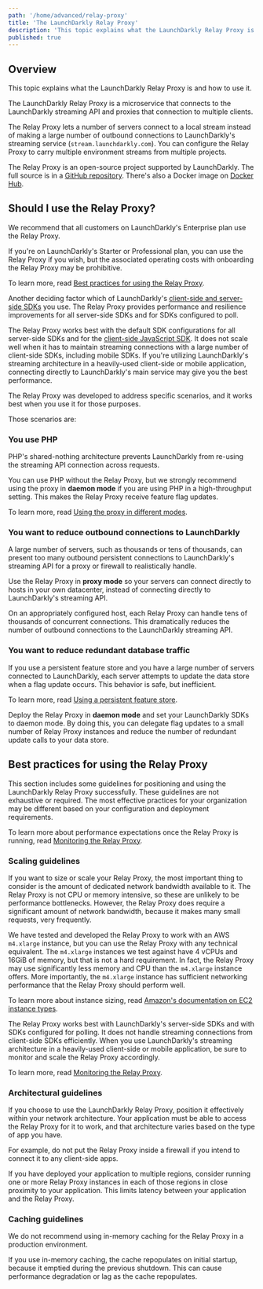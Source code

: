 ```yaml
---
path: '/home/advanced/relay-proxy'
title: 'The LaunchDarkly Relay Proxy'
description: 'This topic explains what the LaunchDarkly Relay Proxy is and how to use it. The LaunchDarkly Relay Proxy is an open-source microservice that connects to LaunchDarkly. The Relay Proxy lets servers connect to a local stream instead of making outbound connections to LaunchDarkly''s streaming service.'
published: true
---
```


## Overview

This topic explains what the LaunchDarkly Relay Proxy is and how to use it.

The LaunchDarkly Relay Proxy is a microservice that connects to the LaunchDarkly streaming API and proxies that connection to multiple clients.

The Relay Proxy lets a number of servers connect to a local stream instead of making a large number of outbound connections to LaunchDarkly's streaming service (`stream.launchdarkly.com`). You can configure the Relay Proxy to carry multiple environment streams from multiple projects.

The Relay Proxy is an open-source project supported by LaunchDarkly. The full source is in a [GitHub repository](https://github.com/launchdarkly/ld-relay). There's also a Docker image on [Docker Hub](https://hub.docker.com/r/launchdarkly/ld-relay).

## Should I use the Relay Proxy?

We recommend that all customers on LaunchDarkly's Enterprise plan use the Relay Proxy. 

If you're on LaunchDarkly's Starter or Professional plan, you can use the Relay Proxy if you wish, but the associated operating costs with onboarding the Relay Proxy may be prohibitive. 

To learn more, read [Best practices for using the Relay Proxy](#best-practices-for-using-the-relay-proxy).

Another deciding factor which of LaunchDarkly's [client-side and server-side SDKs](/sdk/concepts/client-side-server-side#understanding-the-different-types-of-sdks) you use. The Relay Proxy provides performance and resilience improvements for all server-side SDKs and for SDKs configured to poll. 

The Relay Proxy works best with the default SDK configurations for all server-side SDKs and for the [client-side JavaScript SDK](/sdk/client-side/javascript). It does not scale well when it has to maintain streaming connections with a large number of client-side SDKs, including mobile SDKs. If you're utilizing LaunchDarkly's streaming architecture in a heavily-used client-side or mobile application, connecting directly to LaunchDarkly's main service may give you the best performance.

The Relay Proxy was developed to address specific scenarios, and it works best when you use it for those purposes. 

Those scenarios are:

### You use PHP

PHP's shared-nothing architecture prevents LaunchDarkly from re-using the streaming API connection across requests.

You can use PHP without the Relay Proxy, but we strongly recommend using the proxy in **daemon mode** if you are using PHP in a high-throughput setting. This makes the Relay Proxy receive feature flag updates.

To learn more, read [Using the proxy in different modes](/home/advanced/relay-proxy/using#using-the-proxy-in-different-modes).

### You want to reduce outbound connections to LaunchDarkly

A large number of servers, such as thousands or tens of thousands, can present too many outbound persistent connections to LaunchDarkly's streaming API for a proxy or firewall to realistically handle.

Use the Relay Proxy in **proxy mode** so your servers can connect directly to hosts in your own datacenter, instead of connecting directly to LaunchDarkly's streaming API.

On an appropriately configured host, each Relay Proxy can handle tens of thousands of concurrent connections. This dramatically reduces the number of outbound connections to the LaunchDarkly streaming API.

### You want to reduce redundant database traffic

If you use a persistent feature store and you have a large number of servers connected to LaunchDarkly, each server attempts to update the data store when a flag update occurs. This behavior is safe, but inefficient.

To learn more, read [Using a persistent feature store](/sdk/concepts/feature-store).

Deploy the Relay Proxy in **daemon mode** and set your LaunchDarkly SDKs to daemon mode. By doing this, you can delegate flag updates to a small number of Relay Proxy instances and reduce the number of redundant update calls to your data store.

## Best practices for using the Relay Proxy

This section includes some guidelines for positioning and using the LaunchDarkly Relay Proxy successfully. These guidelines are not exhaustive or required. The most effective practices for your organization may be different based on your configuration and deployment requirements.

To learn more about performance expectations once the Relay Proxy is running, read [Monitoring the Relay Proxy](/home/advanced/relay-proxy/monitoring).

### Scaling guidelines

If you want to size or scale your Relay Proxy, the most important thing to consider is the amount of dedicated network bandwidth available to it. The Relay Proxy is not CPU or memory intensive, so these are unlikely to be performance bottlenecks. However, the Relay Proxy does require a significant amount of network bandwidth, because it makes many small requests, very frequently.

We have tested and developed the Relay Proxy to work with an AWS `m4.xlarge` instance, but you can use the Relay Proxy with any technical equivalent. The `m4.xlarge` instances we test against have 4 vCPUs and 16GiB of memory, but that is not a hard requirement. In fact, the Relay Proxy may use significantly less memory and CPU than the `m4.xlarge` instance offers. More importantly, the `m4.xlarge` instance has sufficient networking performance that the Relay Proxy should perform well.

To learn more about instance sizing, read [Amazon's documentation on EC2 instance types](https://aws.amazon.com/ec2/instance-types/).

The Relay Proxy works best with LaunchDarkly's server-side SDKs and with SDKs configured for polling. It does not handle streaming connections from client-side SDKs efficiently. When you use LaunchDarkly's streaming architecture in a heavily-used client-side or mobile application, be sure to monitor and scale the Relay Proxy accordingly.

To learn more, read [Monitoring the Relay Proxy](/home/advanced/relay-proxy/monitoring).

### Architectural guidelines

If you choose to use the LaunchDarkly Relay Proxy, position it effectively within your network architecture. Your application must be able to access the Relay Proxy for it to work, and that architecture varies based on the type of app you have.

For example, do not put the Relay Proxy inside a firewall if you intend to connect it to any client-side apps.

If you have deployed your application to multiple regions, consider running one or more Relay Proxy instances in each of those regions in close proximity to your application. This limits latency between your application and the Relay Proxy.

### Caching guidelines

We do not recommend using in-memory caching for the Relay Proxy in a production environment.

If you use in-memory caching, the cache repopulates on initial startup, because it emptied during the previous shutdown. This can cause performance degradation or lag as the cache repopulates.
